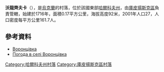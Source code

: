 {{coord|49|31|43|N|37|31|19|E|scale:100000_region:UA|display=title}}

'''沃龍齊夫卡'''（{{lang-uk|Воронцівка}}），是[[烏克蘭|烏克蘭]]的村落，位於該國東部[[哈爾科夫州|哈爾科夫州]]，由[[庫皮揚斯克區|庫皮揚斯克區]]負責管轄，始建於1716年，面積0.17平方公里，海拔高度92米，2001年人口27，人口密度每平方公里161.7人。

==參考資料==
* [http://gska2.rada.gov.ua/pls/z7502/A005?rdat1=26.08.2009&rf7571=33590 Воронцівка]{{dead link|date=2018年3月 |bot=InternetArchiveBot |fix-attempted=yes }}
* [http://weather.in.ua/ua/har'kovskaja/4635 Погода в селі Воронцівка]{{Wayback|url=http://weather.in.ua/ua/har%27kovskaja/4635 |date=20160323025825 }}

{{DEFAULTSORT:Воронцівка}}
[[Category:哈爾科夫州村落|Category:哈爾科夫州村落]]
[[Category:庫皮揚斯克區村落|Category:庫皮揚斯克區村落]]


{{Kharkiv-geo-stub}}